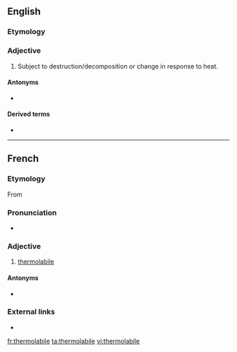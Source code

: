 ==English==

===Etymology===
{{prefix|thermo|labile|lang=en}}

===Adjective===
{{en-adj}}
{{wikipedia}}

# {{lb|en|biochemistry}} Subject to destruction/decomposition or change in response to heat.

====Antonyms====
* {{l|en|thermostable}}

====Derived terms====
* {{l|en|thermolability}}

----

==French==

===Etymology===
From {{prefix|thermo|labile|lang=fr}}

===Pronunciation===
* {{IPA|/tɛʁ.mɔ.la.bil/|lang=fr}}

===Adjective===
{{fr-adj}}

# [[#English|thermolabile]]

====Antonyms====
* {{l|fr|thermostable}}

===External links===
* {{R:TLFi}}

[[fr:thermolabile]]
[[ta:thermolabile]]
[[vi:thermolabile]]
